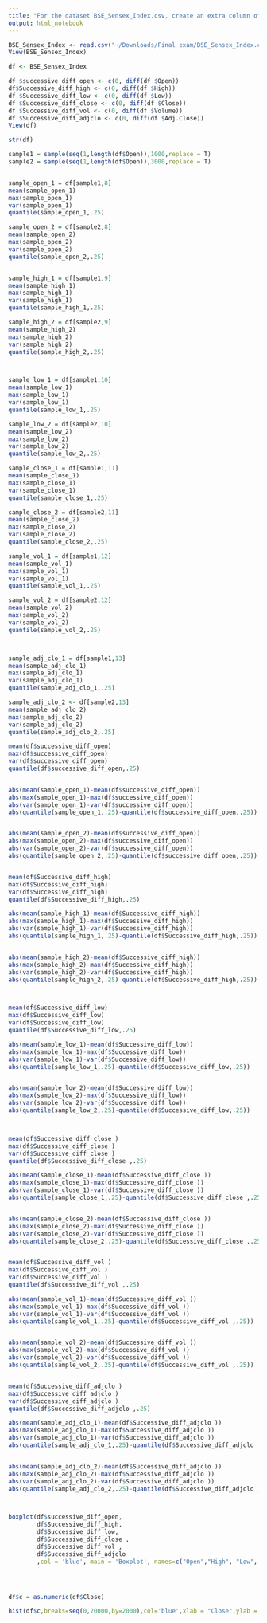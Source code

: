 ```yaml
---
title: "For the dataset BSE_Sensex_Index.csv, create an extra column of successive differences for each column of numeric values in this data file. Extract two simple random samples with replacement of 1000 and 3000 observations (rows). Show your R commands for doing this. Do the same thing by using Excel. Show your Excel commands."
output: html_notebook
---
```


```r

BSE_Sensex_Index <- read.csv("~/Downloads/Final exam/BSE_Sensex_Index.csv")
View(BSE_Sensex_Index)

df <- BSE_Sensex_Index

df $successive_diff_open <- c(0, diff(df $Open))
df$Successive_diff_high <- c(0, diff(df $High))
df $Successive_diff_low <- c(0, diff(df $Low))
df $Successive_diff_close <- c(0, diff(df $Close))
df $Successive_diff_vol <- c(0, diff(df $Volume))
df $Successive_diff_adjclo <- c(0, diff(df $Adj.Close))
View(df)

str(df)

sample1 = sample(seq(1,length(df$Open)),1000,replace = T)
sample2 = sample(seq(1,length(df$Open)),3000,replace = T)


sample_open_1 = df[sample1,8]
mean(sample_open_1)
max(sample_open_1)
var(sample_open_1)
quantile(sample_open_1,.25)

sample_open_2 = df[sample2,8]
mean(sample_open_2)
max(sample_open_2)
var(sample_open_2)
quantile(sample_open_2,.25)


sample_high_1 = df[sample1,9]
mean(sample_high_1)
max(sample_high_1)
var(sample_high_1)
quantile(sample_high_1,.25)

sample_high_2 = df[sample2,9]
mean(sample_high_2)
max(sample_high_2)
var(sample_high_2)
quantile(sample_high_2,.25)



sample_low_1 = df[sample1,10]
mean(sample_low_1)
max(sample_low_1)
var(sample_low_1)
quantile(sample_low_1,.25)

sample_low_2 = df[sample2,10]
mean(sample_low_2)
max(sample_low_2)
var(sample_low_2)
quantile(sample_low_2,.25)

sample_close_1 = df[sample1,11]
mean(sample_close_1)
max(sample_close_1)
var(sample_close_1)
quantile(sample_close_1,.25)

sample_close_2 = df[sample2,11]
mean(sample_close_2)
max(sample_close_2)
var(sample_close_2)
quantile(sample_close_2,.25)

sample_vol_1 = df[sample1,12]
mean(sample_vol_1)
max(sample_vol_1)
var(sample_vol_1)
quantile(sample_vol_1,.25)

sample_vol_2 = df[sample2,12]
mean(sample_vol_2)
max(sample_vol_2)
var(sample_vol_2)
quantile(sample_vol_2,.25)



sample_adj_clo_1 = df[sample1,13]
mean(sample_adj_clo_1)
max(sample_adj_clo_1)
var(sample_adj_clo_1)
quantile(sample_adj_clo_1,.25)

sample_adj_clo_2 <- df[sample2,13]
mean(sample_adj_clo_2)
max(sample_adj_clo_2)
var(sample_adj_clo_2)
quantile(sample_adj_clo_2,.25)

mean(df$successive_diff_open)
max(df$successive_diff_open)
var(df$successive_diff_open)
quantile(df$successive_diff_open,.25)


abs(mean(sample_open_1)-mean(df$successive_diff_open))
abs(max(sample_open_1)-max(df$successive_diff_open))
abs(var(sample_open_1)-var(df$successive_diff_open))
abs(quantile(sample_open_1,.25)-quantile(df$successive_diff_open,.25))


abs(mean(sample_open_2)-mean(df$successive_diff_open))
abs(max(sample_open_2)-max(df$successive_diff_open))
abs(var(sample_open_2)-var(df$successive_diff_open))
abs(quantile(sample_open_2,.25)-quantile(df$successive_diff_open,.25))


mean(df$Successive_diff_high)
max(df$Successive_diff_high)
var(df$Successive_diff_high)
quantile(df$Successive_diff_high,.25)

abs(mean(sample_high_1)-mean(df$Successive_diff_high))
abs(max(sample_high_1)-max(df$Successive_diff_high))
abs(var(sample_high_1)-var(df$Successive_diff_high))
abs(quantile(sample_high_1,.25)-quantile(df$Successive_diff_high,.25))


abs(mean(sample_high_2)-mean(df$Successive_diff_high))
abs(max(sample_high_2)-max(df$Successive_diff_high))
abs(var(sample_high_2)-var(df$Successive_diff_high))
abs(quantile(sample_high_2,.25)-quantile(df$Successive_diff_high,.25))



mean(df$Successive_diff_low)
max(df$Successive_diff_low)
var(df$Successive_diff_low)
quantile(df$Successive_diff_low,.25)

abs(mean(sample_low_1)-mean(df$Successive_diff_low))
abs(max(sample_low_1)-max(df$Successive_diff_low))
abs(var(sample_low_1)-var(df$Successive_diff_low))
abs(quantile(sample_low_1,.25)-quantile(df$Successive_diff_low,.25))


abs(mean(sample_low_2)-mean(df$Successive_diff_low))
abs(max(sample_low_2)-max(df$Successive_diff_low))
abs(var(sample_low_2)-var(df$Successive_diff_low))
abs(quantile(sample_low_2,.25)-quantile(df$Successive_diff_low,.25))



mean(df$Successive_diff_close )
max(df$Successive_diff_close )
var(df$Successive_diff_close )
quantile(df$Successive_diff_close ,.25)

abs(mean(sample_close_1)-mean(df$Successive_diff_close ))
abs(max(sample_close_1)-max(df$Successive_diff_close ))
abs(var(sample_close_1)-var(df$Successive_diff_close ))
abs(quantile(sample_close_1,.25)-quantile(df$Successive_diff_close ,.25))


abs(mean(sample_close_2)-mean(df$Successive_diff_close ))
abs(max(sample_close_2)-max(df$Successive_diff_close ))
abs(var(sample_close_2)-var(df$Successive_diff_close ))
abs(quantile(sample_close_2,.25)-quantile(df$Successive_diff_close ,.25))


mean(df$Successive_diff_vol )
max(df$Successive_diff_vol )
var(df$Successive_diff_vol )
quantile(df$Successive_diff_vol ,.25)

abs(mean(sample_vol_1)-mean(df$Successive_diff_vol ))
abs(max(sample_vol_1)-max(df$Successive_diff_vol ))
abs(var(sample_vol_1)-var(df$Successive_diff_vol ))
abs(quantile(sample_vol_1,.25)-quantile(df$Successive_diff_vol ,.25))


abs(mean(sample_vol_2)-mean(df$Successive_diff_vol ))
abs(max(sample_vol_2)-max(df$Successive_diff_vol ))
abs(var(sample_vol_2)-var(df$Successive_diff_vol ))
abs(quantile(sample_vol_2,.25)-quantile(df$Successive_diff_vol ,.25))


mean(df$Successive_diff_adjclo )
max(df$Successive_diff_adjclo )
var(df$Successive_diff_adjclo )
quantile(df$Successive_diff_adjclo ,.25)

abs(mean(sample_adj_clo_1)-mean(df$Successive_diff_adjclo ))
abs(max(sample_adj_clo_1)-max(df$Successive_diff_adjclo ))
abs(var(sample_adj_clo_1)-var(df$Successive_diff_adjclo ))
abs(quantile(sample_adj_clo_1,.25)-quantile(df$Successive_diff_adjclo ,.25))


abs(mean(sample_adj_clo_2)-mean(df$Successive_diff_adjclo ))
abs(max(sample_adj_clo_2)-max(df$Successive_diff_adjclo ))
abs(var(sample_adj_clo_2)-var(df$Successive_diff_adjclo ))
abs(quantile(sample_adj_clo_2,.25)-quantile(df$Successive_diff_adjclo ,.25))



boxplot(df$successive_diff_open,
        df$Successive_diff_high,
        df$Successive_diff_low,
        df$Successive_diff_close ,
        df$Successive_diff_vol ,
        df$Successive_diff_adjclo 
        ,col = 'blue', main = 'Boxplot', names=c("Open","High", "Low", "Close", "volume", "adj"))




df$c = as.numeric(df$Close)

hist(df$c,breaks=seq(0,20000,by=2000),col='blue',xlab = "Close",ylab = "Frequency",main = "Histogram Plot")
```

